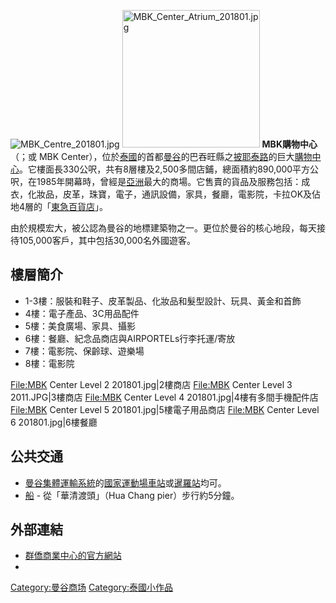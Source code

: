 {{expand|time=2015-04-23T03:34:29+00:00}}
{{refimprove|time=2015-04-23T03:34:29+00:00}}
{{maplink|frame=yes|frame-width=200|frame-align=left|zoom=15|type=shape|text=地圖}}
[[File:MBK_Centre_201801.jpg|right]]
[[File:MBK_Center_Atrium_201801.jpg|220px]]
'''MBK購物中心'''（{{lang-th|มาบุญครอง}}；{{lang-en|Mahboonkrong Center}}或 MBK Center），位於[[泰國|泰國]]的首都[[曼谷|曼谷]]的巴吞旺縣之[[披耶泰路|披耶泰路]]的巨大[[購物中心|購物中心]]。它樓面長330公呎，共有8層樓及2,500多間店鋪，總面積約890,000平方公呎，在1985年開幕時，曾經是[[亞洲|亞洲]]最大的商場。它售賣的貨品及服務包括：成衣，化妝品，皮革，珠寶，電子，通訊設備，家具，餐廳，電影院，卡拉OK及佔地4層的「[[東急百貨店|東急百貨店]]」。

由於規模宏大，被公認為曼谷的地標建築物之一。更位於曼谷的核心地段，每天接待105,000客戶，其中包括30,000名外國遊客。 

==樓層簡介==
*1-3樓：服裝和鞋子、皮革製品、化妝品和髮型設計、玩具、黃金和首飾
*4樓：電子產品、3C用品配件
*5樓：美食廣場、家具、攝影
*6樓：餐廳、紀念品商店與AIRPORTELs行李托運/寄放
*7樓：電影院、保齡球、遊樂場
*8樓：電影院

<gallery>
File:MBK Center Level 2 201801.jpg|2樓商店
File:MBK Center Level 3 2011.JPG|3樓商店
File:MBK Center Level 4 201801.jpg|4樓有多間手機配件店
File:MBK Center Level 5 201801.jpg|5樓電子用品商店
File:MBK Center Level 6 201801.jpg|6樓餐廳
</gallery>

==公共交通==
* [[曼谷集體運輸系統|曼谷集體運輸系統]]的[[國家運動場車站|國家運動場車站]]或[[暹羅站|暹羅站]]均可。
* [[船|船]] - 從「華清渡頭」（Hua Chang pier）步行約5分鐘。

==外部連結==
{{commons+cat|MBK_Center}}
* [http://www.mbk-center.com/en/ 群僑商業中心的官方網站] {{Wayback|url=http://www.mbk-center.com/en/ |date=20180614084228 }}
* {{Osmway|157487610}}
{{泰国小作品}}

{{coord|13|44|44|N|100|31|48|E|type:landmark_region:TH|display=title}}
[[Category:曼谷商场|Category:曼谷商场]]
[[Category:泰國小作品|Category:泰國小作品]]